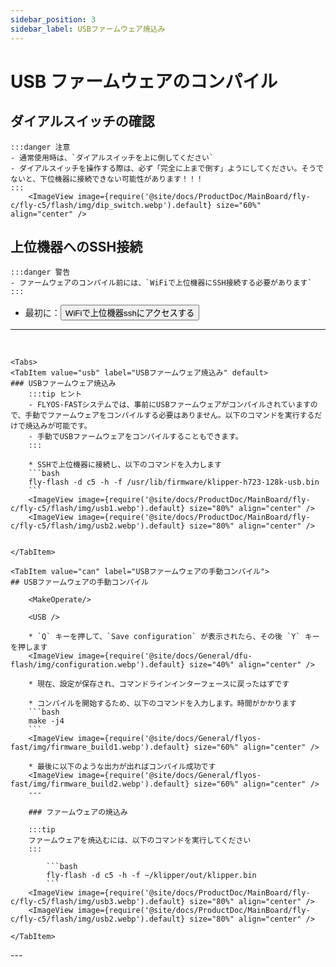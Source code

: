```yaml
---
sidebar_position: 3
sidebar_label: USBファームウェア焼込み
---
```






# USB ファームウェアのコンパイル


## ダイアルスイッチの確認

    :::danger 注意
    - 通常使用時は、`ダイアルスイッチを上に倒してください`
    - ダイアルスイッチを操作する際は、必ず「完全に上まで倒す」ようにしてください。そうでないと、下位機器に接続できない可能性があります！！！
    :::
        <ImageView image={require('@site/docs/ProductDoc/MainBoard/fly-c/fly-c5/flash/img/dip_switch.webp').default} size="60%" align="center" />


## 上位機器へのSSH接続

    :::danger 警告
    - ファームウェアのコンパイル前には、`WiFiで上位機器にSSH接続する必要があります`
    :::

 * 最初に：<Button variant="contained" disableElevation component="a" rel="noopener" href="/docs/ProductDoc/MainBoard/fly-c/fly-c5/ssh#使用wifi接続して上位機器sshにアクセスする">WiFiで上位機器sshにアクセスする</Button>  
 ---
 <br/>

    <Tabs>
    <TabItem value="usb" label="USBファームウェア焼込み" default>
    ### USBファームウェア焼込み
        :::tip ヒント
        - FLYOS-FASTシステムでは、事前にUSBファームウェアがコンパイルされていますので、手動でファームウェアをコンパイルする必要はありません。以下のコマンドを実行するだけで焼込みが可能です。
        - 手動でUSBファームウェアをコンパイルすることもできます。
        :::

        * SSHで上位機器に接続し、以下のコマンドを入力します
        ```bash
        fly-flash -d c5 -h -f /usr/lib/firmware/klipper-h723-128k-usb.bin
        ```
        <ImageView image={require('@site/docs/ProductDoc/MainBoard/fly-c/fly-c5/flash/img/usb1.webp').default} size="80%" align="center" />
        <ImageView image={require('@site/docs/ProductDoc/MainBoard/fly-c/fly-c5/flash/img/usb2.webp').default} size="80%" align="center" />
    

    </TabItem>

    <TabItem value="can" label="USBファームウェアの手動コンパイル">
    ## USBファームウェアの手動コンパイル

        <MakeOperate/>
    
        <USB />
    
        * `Q` キーを押して、`Save configuration` が表示されたら、その後 `Y` キーを押します
        <ImageView image={require('@site/docs/General/dfu-flash/img/configuration.webp').default} size="40%" align="center" />
    
        * 現在、設定が保存され、コマンドラインインターフェースに戻ったはずです
    
        * コンパイルを開始するため、以下のコマンドを入力します。時間がかかります
        ```bash
        make -j4
        ```
        <ImageView image={require('@site/docs/General/flyos-fast/img/firmware_build1.webp').default} size="60%" align="center" />
    
        * 最後に以下のような出力が出ればコンパイル成功です
        <ImageView image={require('@site/docs/General/flyos-fast/img/firmware_build2.webp').default} size="60%" align="center" />
        ---
        
        ### ファームウェアの焼込み
        
        :::tip
        ファームウェアを焼込むには、以下のコマンドを実行してください
        :::
        
            ```bash
            fly-flash -d c5 -h -f ~/klipper/out/klipper.bin
            ```
        <ImageView image={require('@site/docs/ProductDoc/MainBoard/fly-c/fly-c5/flash/img/usb3.webp').default} size="80%" align="center" />
        <ImageView image={require('@site/docs/ProductDoc/MainBoard/fly-c/fly-c5/flash/img/usb2.webp').default} size="80%" align="center" />

    </TabItem>
</Tabs>
---

<GetUsbID />


<br/>
